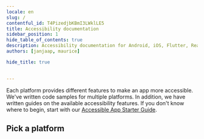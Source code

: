 ```yaml
---
locale: en
slug: /
contentful_id: T4PizedjbKBmI3LWklLE5
title: Accessibility documentation
sidebar_position: 1
hide_table_of_contents: true
description: Accessibility documentation for Android, iOS, Flutter, React Native and Xamarin.
authors: [janjaap, maurice]

hide_title: true

	
---
```


<Hero
  title="Accessibility documentation"
/>

Each platform provides different features to make an app more accessible. We've written code samples for multiple platforms. In addition, we have written guides on the available accessibility features. If you don't know where to begin, start with our [Accessible App Starter Guide](/en/articles/accessible-app-beginners-guide).

## Pick a platform

<LinkList title="List of docs" isHighlighted={true}>
  <LinkListItem url="/en/docs/android" title="Learn about Android accessibility" pageTitle="Android accessibility" shortDescription="Android has an accessibility layer that helps users to navigate their Android devices more easily. By integrating accessibility features, you can improve your app's usability, particularly for users with disabilities." icon="/img/light/Android.svg" iconAlt="Android logo (light)"/>
  <LinkListItem url="/en/docs/ios" title="Learn about iOS accessibility" pageTitle="iOS accessibility" shortDescription="iOS has built-in accessibility features, accessibility APIs, and developer tools which provide an extraordinary opportunity to deliver a superior mobile experience to every user, including those with disabilities." icon="/img/light/iOS.svg" iconAlt="iOS logo (light)"/>
  <LinkListItem url="/en/docs/flutter" title="Learn about Flutter accessibility" pageTitle="Flutter accessibility" shortDescription="Flutter is committed to supporting developers in making their apps more accessible. It has built-in support for accessibility features provided by the underlying operating system." icon="/img/light/flutter.svg" iconAlt="Flutter logo (light)"/>
  <LinkListItem url="/en/docs/react-native" title="Learn about React Native accessibility" pageTitle="React Native accessibility" shortDescription="React Native has accessibility APIs which let your app accommodate all users. You can integrate apps with assistive technologies like the screen readers VoiceOver and TalkBack." icon="/img/light/React Native.svg" iconAlt="React Native logo (light)"/>
  <LinkListItem url="/en/docs/xamarin" title="Learn about Xamarin accessibility" pageTitle="Xamarin accessibility" shortDescription="Xamarin has features to create apps which work well with accessibility features such as large type, high contrast, zoom in, screen reading, visual or haptic feedback cues, and alternative input methods." icon="/img/light/Xamarin.svg" iconAlt="Xamarin logo (light)"/>
</LinkList>